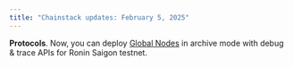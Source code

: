 ```yaml
---
title: "Chainstack updates: February 5, 2025"
---
```

**Protocols**. Now, you can deploy [Global Nodes](/docs/global-elastic-node) in archive mode with debug & trace APIs for Ronin Saigon testnet.
